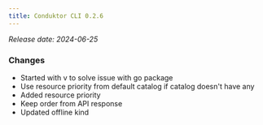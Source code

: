 ```yaml
---
title: Conduktor CLI 0.2.6
---
```


*Release date: 2024-06-25*

### Changes
- Started with v to solve issue with go package
- Use resource priority from default catalog if catalog doesn't have any
- Added resource priority
- Keep order from API response
- Updated offline kind